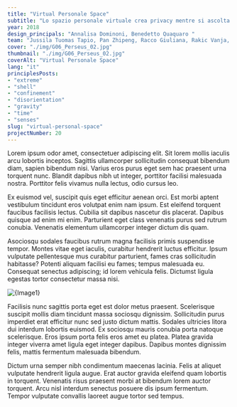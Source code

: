 ```yaml
---
title: "Virtual Personale Space"
subtitle: "Lo spazio personale virtuale crea privacy mentre si ascolta musica, si guardano video o si comunica con la propria casa in un ambiente aperto e circoscritto."
year: 2018
design_principals: "Annalisa Dominoni, Benedetto Quaquaro "
team: "Jussila Tuomas Tapio, Pan Zhipeng, Racco Giuliana, Rakic Vanja, Saletta Leonardo"
cover: "./img/G06_Perseus_02.jpg"
thumbnail: "./img/G06_Perseus_02.jpg"
coverAlt: "Virtual Personale Space"
lang: "it"
principlesPosts: 
- "extreme"
- "shell"
- "confinement"
- "disorientation"
- "gravity"
- "time"
- "senses"
slug: "virtual-personal-space"
projectNumber: 20
---
```



Lorem ipsum odor amet, consectetuer adipiscing elit. Sit lorem mollis iaculis arcu lobortis inceptos. Sagittis ullamcorper sollicitudin consequat bibendum diam, sapien bibendum nisi. Varius eros purus eget sem hac praesent urna torquent nunc. Blandit dapibus nibh ut integer, porttitor facilisi malesuada nostra. Porttitor felis vivamus nulla lectus, odio cursus leo.

Ex euismod vel, suscipit quis eget efficitur aenean orci. Est morbi aptent vestibulum tincidunt eros volutpat enim nam ipsum. Est eleifend torquent faucibus facilisis lectus. Cubilia sit dapibus nascetur dis placerat. Dapibus quisque ad enim mi enim. Parturient eget class venenatis purus sed rutrum conubia. Venenatis elementum ullamcorper integer dictum dis quam.

Asociosqu sodales faucibus rutrum magna facilisis primis suspendisse tempor. Montes vitae eget iaculis, curabitur hendrerit luctus efficitur. Ipsum vulputate pellentesque mus curabitur parturient, fames cras sollicitudin habitasse? Potenti aliquam facilisi eu fames; tempus malesuada eu. Consequat senectus adipiscing; id lorem vehicula felis. Dictumst ligula egestas tortor consectetur massa nisi.

<Image src={Image1} alt={Image1} class="py-6 w-full"/>

Facilisis nunc sagittis porta eget est dolor metus praesent. Scelerisque suscipit mollis diam tincidunt massa sociosqu dignissim. Sollicitudin purus imperdiet erat efficitur nunc sed justo dictum mattis. Sodales ultricies litora dui interdum lobortis euismod. Ex sociosqu mauris conubia porta natoque scelerisque. Eros ipsum porta felis eros amet eu platea. Platea gravida integer viverra amet ligula eget integer dapibus. Dapibus montes dignissim felis, mattis fermentum malesuada bibendum.

Dictum urna semper nibh condimentum maecenas lacinia. Felis at aliquet vulputate hendrerit ligula augue. Erat auctor gravida eleifend quam lobortis in torquent. Venenatis risus praesent morbi at bibendum lorem auctor torquent. Arcu nisl interdum senectus posuere dis ipsum fermentum. Tempor vulputate convallis laoreet augue tortor sed tempus.
